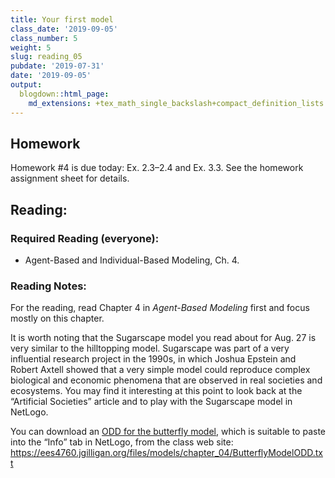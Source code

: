 ```yaml
---
title: Your first model
class_date: '2019-09-05'
class_number: 5
weight: 5
slug: reading_05
pubdate: '2019-07-31'
date: '2019-09-05'
output:
  blogdown::html_page:
    md_extensions: +tex_math_single_backslash+compact_definition_lists
---
```

## Homework

Homework #4 is due today: Ex. 2.3--2.4 and Ex. 3.3. See the homework assignment sheet for details.

## Reading:

### Required Reading (everyone):
* Agent-Based and Individual-Based Modeling, Ch. 4.

### Reading Notes:

For the reading, read Chapter 4 in _Agent-Based Modeling_ first and focus mostly on this chapter. 

It is worth noting that the Sugarscape model you read about for Aug. 27 is very similar to the hilltopping model. Sugarscape was part of a very influential research project in the 1990s, in which Joshua Epstein and Robert Axtell showed that a very simple model could reproduce complex biological and economic phenomena that are observed in real societies and ecosystems. You may find it interesting at this point to look back at the "Artificial Societies" article and to play with the Sugarscape model in NetLogo.

You can download an [ODD for the butterfly model](/files/models/chapter_04/ButterflyModelODD.txt), which is suitable to paste into the "Info" tab in NetLogo, from the class web site: <https://ees4760.jgilligan.org/files/models/chapter_04/ButterflyModelODD.txt>
